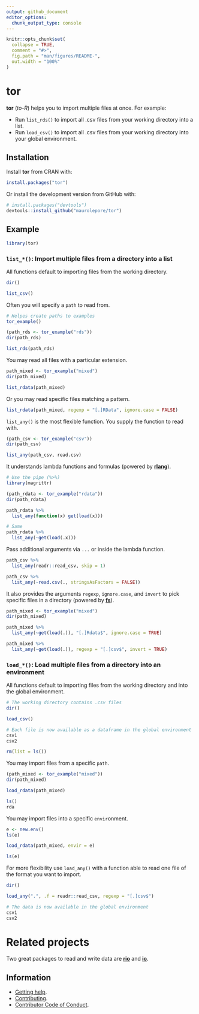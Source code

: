 ```yaml
---
output: github_document
editor_options: 
  chunk_output_type: console
---
```


<!-- README.md is generated from README.Rmd. Please edit that file -->

```r
knitr::opts_chunk$set(
  collapse = TRUE,
  comment = "#>",
  fig.path = "man/figures/README-",
  out.width = "100%"
)
```

# tor

<!-- badges: start -->
<!-- badges: end -->

__tor__ (_to-R_) helps you to import multiple files at once. For example:

* Run `list_rds()` to import all .csv files from your working directory into a list.
* Run `load_csv()` to import all .csv files from your working directory into your global environment.

## Installation

Install __tor__ from CRAN with:

```r
install.packages("tor")
```

Or install the development version from GitHub with:

``` r
# install.packages("devtools")
devtools::install_github("maurolepore/tor")
```

## Example

```r
library(tor)
```

### `list_*()`: Import multiple files from a directory into a list

All functions default to importing files from the working directory.

```r
dir()

list_csv()
```

Often you will specify a `path` to read from.

```r
# Helpes create paths to examples
tor_example()

(path_rds <- tor_example("rds"))
dir(path_rds)

list_rds(path_rds)
```

You may read all files with a particular extension.

```r
path_mixed <- tor_example("mixed")
dir(path_mixed)

list_rdata(path_mixed)
```

Or you may read specific files matching a pattern.

```r
list_rdata(path_mixed, regexp = "[.]RData", ignore.case = FALSE)
```

`list_any()` is the most flexible function. You supply the function to read with.

```r
(path_csv <- tor_example("csv"))
dir(path_csv)

list_any(path_csv, read.csv)
```

It understands lambda functions and formulas (powered by [__rlang__](https://rlang.r-lib.org/)).

```r
# Use the pipe (%>%)
library(magrittr)

(path_rdata <- tor_example("rdata"))
dir(path_rdata)

path_rdata %>% 
  list_any(function(x) get(load(x)))

# Same
path_rdata %>% 
  list_any(~get(load(.x)))
```

Pass additional arguments via `...` or inside the lambda function.

```r
path_csv %>% 
  list_any(readr::read_csv, skip = 1)

path_csv %>% 
  list_any(~read.csv(., stringsAsFactors = FALSE))
```

It also provides the arguments `regexp`, `ignore.case`, and `invert` to pick specific files in a directory (powered by [__fs__](https://fs.r-lib.org/)).

```r
path_mixed <- tor_example("mixed")
dir(path_mixed)

path_mixed %>% 
  list_any(~get(load(.)), "[.]Rdata$", ignore.case = TRUE)

path_mixed %>% 
  list_any(~get(load(.)), regexp = "[.]csv$", invert = TRUE)
```

### `load_*()`: Load multiple files from a directory into an environment

All functions default to importing files from the working directory and into the global environment.

```r
# The working directory contains .csv files
dir()

load_csv()

# Each file is now available as a dataframe in the global environment
csv1
csv2

rm(list = ls())
```

You may import files from a specific `path`.

```r
(path_mixed <- tor_example("mixed"))
dir(path_mixed)

load_rdata(path_mixed)

ls()
rda
```

You may import files into a specific `envir`onment.

```r
e <- new.env()
ls(e)

load_rdata(path_mixed, envir = e)

ls(e)
```

For more flexibility use `load_any()` with a function able to read one file of the format you want to import.

```r
dir()

load_any(".", .f = readr::read_csv, regexp = "[.]csv$")

# The data is now available in the global environment
csv1
csv2
```

# Related projects

Two great packages to read and write data are [__rio__](https://CRAN.R-project.org/package=rio) and [__io__](https://CRAN.R-project.org/package=io).

## Information

* [Getting help](https://maurolepore.github.io/tor/SUPPORT.html).
* [Contributing](https://maurolepore.github.io/tor/CONTRIBUTING.html).
* [Contributor Code of Conduct](https://maurolepore.github.io/tor/CODE_OF_CONDUCT.html).

